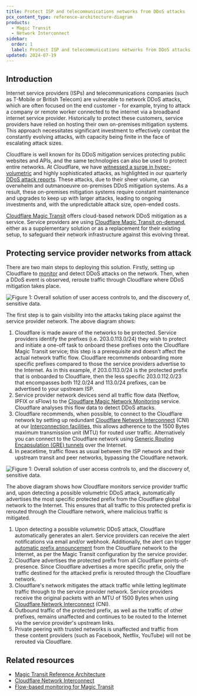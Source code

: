 ```yaml
---
title: Protect ISP and telecommunications networks from DDoS attacks
pcx_content_type: reference-architecture-diagram
products:
  - Magic Transit
  - Network Interconnect
sidebar:
  order: 1
  label: Protect ISP and telecommunications networks from DDoS attacks
updated: 2024-07-19
---
```


## Introduction

Internet service providers (ISPs) and telecommunications companies (such as T-Mobile or British Telecom) are vulnerable to network DDoS attacks, which are often focused on the end customer - for example, trying to attack a company or remote worker connected to the internet via a broadband internet service provider. Historically to protect these customers, service providers have relied on hosting their own on-premises mitigation systems. This approach necessitates significant investment to effectively combat the constantly evolving attacks, with capacity being finite in the face of escalating attack sizes.

Cloudflare is well known for its DDoS mitigation services protecting public websites and APIs, and the same technologies can also be used to protect entire networks. At Cloudflare, we have [witnessed a surge in hyper-volumetric](https://blog.cloudflare.com/cloudflare-mitigates-record-breaking-71-million-request-per-second-ddos-attack) and highly sophisticated attacks, as highlighted in our quarterly [DDoS attack reports](https://radar.cloudflare.com/reports/ddos/). These attacks, due to their sheer volume, can overwhelm and outmanoeuvre on-premises DDoS mitigation systems. As a result, these on-premises mitigation systems require constant maintenance and upgrades to keep up with larger attacks, leading to ongoing investments and, with the unpredictable attack size, open-ended costs.

[Cloudflare Magic Transit](/magic-transit/) offers cloud-based network DDoS mitigation as a service. Service providers are using [Cloudflare Magic Transit on-demand](/magic-transit/on-demand/), either as a supplementary solution or as a replacement for their existing setup, to safeguard their network infrastructure against this evolving threat.

## Protecting service provider networks from attack

There are two main steps to deploying this solution. Firstly, setting up Cloudflare to [monitor](https://blog.cloudflare.com/flow-based-monitoring-for-magic-transit) and detect DDoS attacks on the network. Then, when a DDoS event is observed, reroute traffic through Cloudflare where DDoS mitigation takes place.

![Figure 1: Overall solution of user access controls to, and the discovery of, sensitive data.](~/assets/images/reference-architecture/protecting-sp-networks-from-ddos/protecting-sp-networks-from-ddos-fig1.svg)

The first step is to gain visibility into the attacks taking place against the service provider network. The above diagram shows:

1. Cloudflare is made aware of the networks to be protected. Service providers identify the prefixes (i.e. 203.0.113.0/24) they wish to protect and initiate a one-off task to onboard these prefixes onto the Cloudflare Magic Transit service; this step is a prerequisite and doesn’t affect the actual network traffic flow. Cloudflare recommends onboarding more specific prefixes compared to those the service providers advertise to the Internet. As in this example, if 203.0.113.0/24 is the protected prefix that is onboarded to Cloudflare, then the less specific 203.0.112.0/23 that encompasses both 112.0/24 and 113.0/24 prefixes, can be advertised to your upstream ISP.
2. Service provider network devices send all traffic flow data (Netflow, IPFIX or sFlow) to the [Cloudflare Magic Network Monitoring](/magic-network-monitoring/) service. Cloudflare analyses this flow data to detect DDoS attacks.
3. Cloudflare recommends, when possible, to connect to the Cloudflare network by setting up redundant [Cloudflare Network Interconnect](/network-interconnect/) (CNI) at our [Interconnection facilities](https://www.peeringdb.com/net/4224), this allows adherence to the 1500 Bytes maximum transmission unit (MTU) for routed user traffic. Alternatively you can connect to the Cloudflare network using [Generic Routing Encapsulation (GRE) tunnels](/magic-transit/reference/tunnels/) over the Internet.
4. In peacetime, traffic flows as usual between the ISP network and their upstream transit and peer networks, bypassing the Cloudflare network.

![Figure 1: Overall solution of user access controls to, and the discovery of, sensitive data.](~/assets/images/reference-architecture/protecting-sp-networks-from-ddos/protecting-sp-networks-from-ddos-fig2.svg)

The above diagram shows how Cloudflare monitors service provider traffic and, upon detecting a possible volumetric DDoS attack, automatically advertises the most specific protected prefix from the Cloudflare global network to the Internet. This ensures that all traffic to this protected prefix is rerouted through the Cloudflare network, where malicious traffic is mitigated.

1. Upon detecting a possible volumetric DDoS attack, Cloudflare automatically generates an alert. Service providers can receive the alert notifications via email and/or webhook. Additionally, the alert can trigger [automatic prefix announcement](/magic-network-monitoring/magic-transit-integration/#activate-ip-auto-advertisement) from the Cloudflare network to the Internet, as per the Magic Transit configuration by the service provider.
2. Cloudflare advertises the protected prefix from all Cloudflare points-of-presence. Since Cloudflare advertises a more specific prefix, only the traffic destined for the attacked prefix is rerouted through the Cloudflare network.
3. Cloudflare's network mitigates the attack traffic while letting legitimate traffic through to the service provider network. Service providers receive the original packets with an MTU of 1500 Bytes when using [Cloudflare Network Interconnect](/network-interconnect/) (CNI).
4. Outbound traffic of the protected prefix, as well as the traffic of other prefixes, remains unaffected and continues to be routed to the Internet via the service provider's upstream links.
5. Private peering with trusted networks is unaffected and traffic from these content providers (such as Facebook, Netflix, YouTube) will not be rerouted via Cloudflare.

## Related resources

- [Magic Transit Reference Architecture](/reference-architecture/architectures/magic-transit/)
- [Cloudflare Network Interconnect](/reference-architecture/architectures/magic-transit/)
- [Flow-based monitoring for Magic Transit](https://blog.cloudflare.com/flow-based-monitoring-for-magic-transit)
